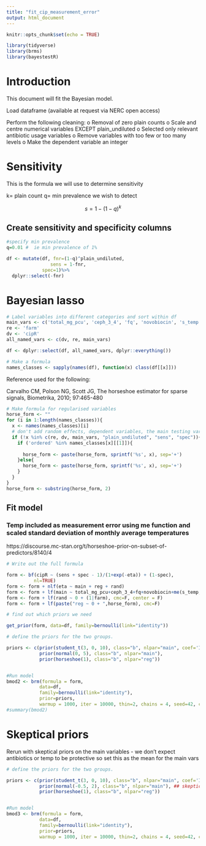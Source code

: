 ```yaml
---
title: "fit_cip_measurement_error"
output: html_document
---
```



```r
knitr::opts_chunk$set(echo = TRUE)
```

```r
library(tidyverse)
library(brms)
library(bayestestR)

```

# Introduction

This document will fit the Bayesian model.

Load dataframe (available at request via NERC open access)

Perform the following cleaning:
o	Removal of zero plain counts
o	Scale and centre numerical variables EXCEPT plain_undiluted
o	Selected only relevant antibiotic usage variables
o	Remove variables with too few or too many levels
o	Make the dependent variable an integer

# Sensitivity

This is the formula we will use to determine sensitivity

k= plain count
q= min prevalence we wish to detect

$$
s = 1-(1-q)^k
$$

## Create sensitivity and specificity columns

```r

#specify min prevalence
q=0.01 #  ie min prevalence of 1%

df <- mutate(df, fnr=(1-q)^plain_undiluted, 
                sens = 1-fnr,
             spec=1)%>%
  dplyr::select(-fnr)


```




# Bayesian lasso

```r

# Label variables into different categories and sort within df
main_vars <- c('total_mg_pcu', 'ceph_3_4', 'fq', 'novobiocin', 's_temp')
re <- 'farm'
dv <- 'cipR'
all_named_vars <- c(dv, re, main_vars)

df <- dplyr::select(df, all_named_vars, dplyr::everything())

# Make a formula
names_classes <- sapply(names(df), function(x) class(df[[x]]))
```

Reference used for the following:

Carvalho CM, Polson NG, Scott JG, The horseshoe estimator for sparse signals, Biometrika, 2010; 97:465-480


```r
# Make formula for regularised variables
horse_form <- ""
for (i in 1:length(names_classes)){
  x <- names(names_classes)[i]
  # don't add random effects, dependent variables, the main testing variables or plain count. 
  if (!x %in% c(re, dv, main_vars, "plain_undiluted", "sens", "spec")){
    if ('ordered' %in% names_classes[x][[1]]){
      
      horse_form <- paste(horse_form, sprintf('%s', x), sep='+')
    }else{
      horse_form <- paste(horse_form, sprintf('%s', x), sep='+')
    }    
  }
}
horse_form <- substring(horse_form, 2)
```

## Fit model
### Temp included as measurement error using me function and scaled standard deviation of monthly average temperatures

https://discourse.mc-stan.org/t/horseshoe-prior-on-subset-of-predictors/8140/4

```r

# Write out the full formula

form <- bf(cipR ~ (sens + spec - 1)/(1+exp(-eta)) + (1-spec),
          nl=TRUE)
form <- form + nlf(eta ~ main + reg + rand)
form <- form + lf(main ~ total_mg_pcu+ceph_3_4+fq+novobiocin+me(s_temp, 0.61), cmc=F)
form <- form + lf(rand ~ 0 + (1|farm), cmc=F, center = F)
form <- form + lf(paste("reg ~ 0 + ",horse_form), cmc=F)

# find out which priors we need

get_prior(form, data=df, family=bernoulli(link="identity"))

# define the priors for the two groups. 

priors <- c(prior(student_t(3, 0, 10), class="b", nlpar="main", coef='Intercept'),
            prior(normal(0, 5), class="b", nlpar="main"),
            prior(horseshoe(1), class="b", nlpar="reg"))


#Run model
bmod2 <- brm(formula = form,
            data=df,
            family=bernoulli(link="identity"),
            prior=priors,
            warmup = 1000, iter = 10000, thin=2, chains = 4, seed=42, cores=4, control = list(adapt_delta = 0.98))
#summary(bmod2)

```

# Skeptical priors

Rerun with skeptical priors on the main variables
- we don't expect antibiotics or temp to be protective so set this as the mean for the main vars


```r

# define the priors for the two groups. 

priors <- c(prior(student_t(3, 0, 10), class="b", nlpar="main", coef='Intercept'),
            prior(normal(-0.5, 2), class="b", nlpar="main"), ## skeptical prior with mean suggestive of antibiotics/ temp having a protective effect i.e. what we don't expect, plus a narrow sd
            prior(horseshoe(1), class="b", nlpar="reg"))


#Run model
bmod3 <- brm(formula = form,
            data=df,
            family=bernoulli(link="identity"),
            prior=priors,
            warmup = 1000, iter = 10000, thin=2, chains = 4, seed=42, cores=4, control = list(adapt_delta = 0.98))
```

